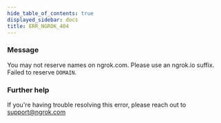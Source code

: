 ```yaml
---
hide_table_of_contents: true
displayed_sidebar: docs
title: ERR_NGROK_404
---
```




### Message

You may not reserve names on ngrok.com. Please use an ngrok.io suffix. Failed to reserve `DOMAIN`.

<ErrorDetails error="err_ngrok_404" />

### Further help

If you're having trouble resolving this error, please reach out to [support@ngrok.com](mailto:support@ngrok.com?subject=Help%20with%20ERR_NGROK_404)
